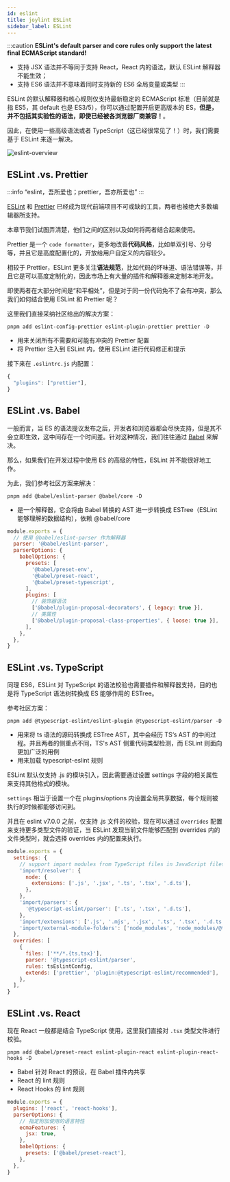 ```yaml
---
id: eslint
title: joylint ESLint
sidebar_label: ESLint
---
```



:::caution
**ESLint's default parser and core rules only support the latest final ECMAScript standard!**

- 支持 JSX 语法并不等同于支持 React，React 内的语法，默认 ESLint 解释器不能生效；
- 支持 ES6 语法并不意味着同时支持新的 ES6 全局变量或类型
:::

ESLint 的默认解释器和核心规则仅支持最新稳定的 ECMAScript 标准（目前就是指 ES5，其 default 也是 ES3/5），你可以通过配置开启更高版本的 ES，**但是，并不包括其实验性的语法，即使已经被各浏览器厂商兼容！**。

因此，在使用一些高级语法或者 TypeScript（这已经很常见了！）时，我们需要基于 ESLint 来逐一解决。

![eslint-overview](/img/repo/eslint-overview.png)

## ESLint .vs. Prettier

:::info
“eslint，吾所爱也；prettier，吾亦所爱也”
:::

[ESLint](https://eslint.org/docs/user-guide/configuring/) 和 [Prettier](https://prettier.io/) 已经成为现代前端项目不可或缺的工具，两者也被绝大多数编辑器所支持。

本章节我们试图弄清楚，他们之间的区别以及如何将两者结合起来使用。

Prettier 是一个 `code formatter`，更多地改善**代码风格**，比如单双引号、分号等，并且它是高度配置化的，开放给用户自定义的内容较少。

相较于 Prettier，ESLint 更多关注**语法规范**，比如代码的坏味道、语法错误等，并且它是可以高度定制化的，因此市场上有大量的插件和解释器来定制本地开发。

即使两者在大部分时间是“和平相处”，但是对于同一份代码免不了会有冲突，那么我们如何结合使用 ESLint 和 Prettier 呢？

这里我们直接采纳社区给出的解决方案：

`pnpm add eslint-config-prettier eslint-plugin-prettier prettier -D`

- <HighlightWithCode code="eslint-config-prettier" /> 用来关闭所有不需要和可能有冲突的
  Prettier 配置
- <HighlightWithCode code="eslint-plugin-prettier" /> 将 Prettier 注入到 ESLint 内，使用
  ESLint 进行代码修正和提示

接下来在 `.eslintrc.js` 内配置：

```js
{
  "plugins": ["prettier"],
}
```

## ESLint .vs. Babel

一般而言，当 ES 的语法提议发布之后，开发者和浏览器都会尽快支持，但是其不会立即生效，这中间存在一个时间差。针对这种情况，我们往往通过 [Babel](https://babeljs.io/) 来解决。

那么，如果我们在开发过程中使用 ES 的高级的特性，ESLint 并不能很好地工作。

为此，我们参考社区方案来解决：

`pnpm add @babel/eslint-parser @babel/core -D`

- <HighlightWithCode code="@babel/eslint-parser" /> 是一个解释器，它会将由 Babel
  转换的 AST 进一步转换成 ESTree（ESLint 能够理解的数据结构），依赖 @babel/core

```js
module.exports = {
  // 使用 @babel/eslint-parser 作为解释器
  parser: '@babel/eslint-parser',
  parserOptions: {
    babelOptions: {
      presets: [
        '@babel/preset-env',
        '@babel/preset-react',
        '@babel/preset-typescript',
      ],
      plugins: [
        // 装饰器语法
        ['@babel/plugin-proposal-decorators', { legacy: true }],
        // 类属性
        ['@babel/plugin-proposal-class-properties', { loose: true }],
      ],
    },
  },
}
```

## ESLint .vs. TypeScript

同理 ES6，ESLint 对 TypeScript 的语法校验也需要插件和解释器支持，目的也是将 TypeScript 语法树转换成 ES 能够作用的 ESTree。

参考社区方案：

`pnpm add @typescript-eslint/eslint-plugin @typescript-eslint/parser -D`

- <HighlightWithCode code="@typescript-eslint/parser" /> 用来将 ts 语法的源码转换成
  ESTree AST，其中会经历 TS‘s AST 的中间过程。并且两者的侧重点不同，TS's AST 侧重代码类型检测，而
  ESLint 则面向更加广泛的用例
- <HighlightWithCode code="@typescript-eslint/eslint-plugin" /> 用来加载 typescript-eslint
  规则

ESLint 默认仅支持 .js 的模块引入，因此需要通过设置 settings 字段的相关属性来支持其他格式的模块。

`settings` 相当于设置一个在 plugins/options 内设置全局共享数据，每个规则被执行的时候都能够访问到。

并且在 eslint v7.0.0 之前，仅支持 .js 文件的校验，现在可以通过 `overrides` 配置来支持更多类型文件的验证，当 ESLint 发现当前文件能够匹配到 overrides 内的文件类型时，就会选择 overrides 内的配置来执行。

```js
module.exports = {
  settings: {
    // support import modules from TypeScript files in JavaScript files
    'import/resolver': {
      node: {
        extensions: ['.js', '.jsx', '.ts', '.tsx', '.d.ts'],
      },
    },
    'import/parsers': {
      '@typescript-eslint/parser': ['.ts', '.tsx', '.d.ts'],
    },
    'import/extensions': ['.js', '.mjs', '.jsx', '.ts', '.tsx', '.d.ts'],
    'import/external-module-folders': ['node_modules', 'node_modules/@types'],
  },
  overrides: [
    {
      files: ['**/*.{ts,tsx}'],
      parser: '@typescript-eslint/parser',
      rules: tsEslintConfig,
      extends: ['prettier', 'plugin:@typescript-eslint/recommended'],
    },
  ],
}
```

## ESLint .vs. React

现在 React 一般都是结合 TypeScript 使用，这里我们直接对 `.tsx` 类型文件进行校验。

`pnpm add @babel/preset-react eslint-plugin-react eslint-plugin-react-hooks -D`

- <HighlightWithCode code="@babel/preset-react" /> Babel 针对 React 的预设，在 Babel
  插件内共享
- <HighlightWithCode code="eslint-plugin-react" /> React 的 lint 规则
- <HighlightWithCode code="eslint-plugin-react-hooks" /> React Hooks 的 lint 规则

```js
module.exports = {
  plugins: ['react', 'react-hooks'],
  parserOptions: {
    // 指定附加使用的语言特性
    ecmaFeatures: {
      jsx: true,
    },
    babelOptions: {
      presets: ['@babel/preset-react'],
    },
  },
}
```
